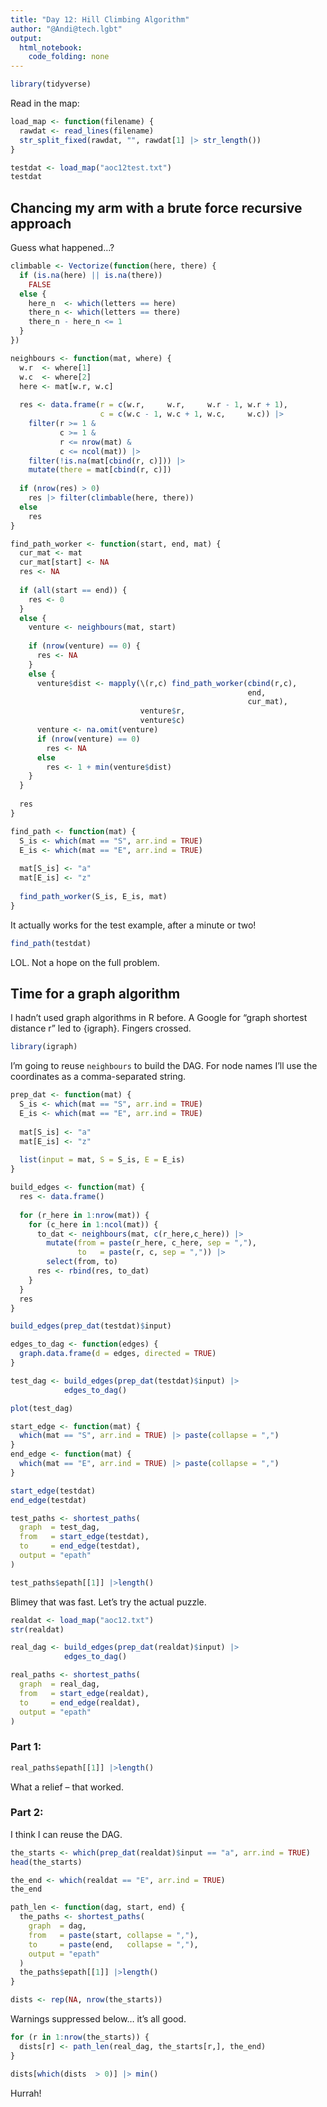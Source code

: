 ```yaml
---
title: "Day 12: Hill Climbing Algorithm"
author: "@Andi@tech.lgbt"
output: 
  html_notebook: 
    code_folding: none
---
```



```r
library(tidyverse)
```

Read in the map:

```r
load_map <- function(filename) {
  rawdat <- read_lines(filename)
  str_split_fixed(rawdat, "", rawdat[1] |> str_length())
}
```

```r
testdat <- load_map("aoc12test.txt")
testdat
```



## Chancing my arm with a brute force recursive approach

Guess what happened...?


```r
climbable <- Vectorize(function(here, there) {
  if (is.na(here) || is.na(there))
    FALSE
  else {
    here_n  <- which(letters == here)
    there_n <- which(letters == there)
    there_n - here_n <= 1
  }
})
```


```r
neighbours <- function(mat, where) {
  w.r  <- where[1]
  w.c  <- where[2]
  here <- mat[w.r, w.c]
  
  res <- data.frame(r = c(w.r,     w.r,     w.r - 1, w.r + 1),
                    c = c(w.c - 1, w.c + 1, w.c,     w.c)) |>
    filter(r >= 1 &
           c >= 1 &
           r <= nrow(mat) &
           c <= ncol(mat)) |>
    filter(!is.na(mat[cbind(r, c)])) |>
    mutate(there = mat[cbind(r, c)])
  
  if (nrow(res) > 0)
    res |> filter(climbable(here, there))
  else
    res
}
```


```r
find_path_worker <- function(start, end, mat) {
  cur_mat <- mat
  cur_mat[start] <- NA
  res <- NA
  
  if (all(start == end)) {
    res <- 0
  }
  else {
    venture <- neighbours(mat, start)
    
    if (nrow(venture) == 0) {
      res <- NA
    }
    else {
      venture$dist <- mapply(\(r,c) find_path_worker(cbind(r,c),
                                                     end,
                                                     cur_mat),
                             venture$r,
                             venture$c) 
      venture <- na.omit(venture)
      if (nrow(venture) == 0)
        res <- NA
      else
        res <- 1 + min(venture$dist)
    }
  }
  
  res
}
```


```r
find_path <- function(mat) {
  S_is <- which(mat == "S", arr.ind = TRUE)
  E_is <- which(mat == "E", arr.ind = TRUE)
  
  mat[S_is] <- "a"
  mat[E_is] <- "z"
  
  find_path_worker(S_is, E_is, mat)
}
```


It actually works for the test example, after a minute or two!

```r
find_path(testdat)
```

LOL. Not a hope on the full problem.


## Time for a graph algorithm

I hadn't used graph algorithms in R before. A Google for "graph shortest distance r" led to {igraph}. Fingers crossed.


```r
library(igraph)
```


I'm going to reuse `neighbours` to build the DAG. For node names I'll use the coordinates as a comma-separated string.


```r
prep_dat <- function(mat) {
  S_is <- which(mat == "S", arr.ind = TRUE)
  E_is <- which(mat == "E", arr.ind = TRUE)
  
  mat[S_is] <- "a"
  mat[E_is] <- "z"
  
  list(input = mat, S = S_is, E = E_is)
}
```




```r
build_edges <- function(mat) {
  res <- data.frame()
  
  for (r_here in 1:nrow(mat)) {
    for (c_here in 1:ncol(mat)) {
      to_dat <- neighbours(mat, c(r_here,c_here)) |>
        mutate(from = paste(r_here, c_here, sep = ","),
               to   = paste(r, c, sep = ",")) |>
        select(from, to)
      res <- rbind(res, to_dat)
    }
  }
  res
}
```



```r
build_edges(prep_dat(testdat)$input)
```



```r
edges_to_dag <- function(edges) {
  graph.data.frame(d = edges, directed = TRUE)
}
```



```r
test_dag <- build_edges(prep_dat(testdat)$input) |>
            edges_to_dag()
```



```r
plot(test_dag)
```


```r
start_edge <- function(mat) {
  which(mat == "S", arr.ind = TRUE) |> paste(collapse = ",")
}
end_edge <- function(mat) {
  which(mat == "E", arr.ind = TRUE) |> paste(collapse = ",")
}
```


```r
start_edge(testdat)
end_edge(testdat)
```



```r
test_paths <- shortest_paths(
  graph  = test_dag,
  from   = start_edge(testdat),
  to     = end_edge(testdat),
  output = "epath"
)
```


```r
test_paths$epath[[1]] |>length()
```

Blimey that was fast. Let's try the actual puzzle.



```r
realdat <- load_map("aoc12.txt")
str(realdat)
```

```r
real_dag <- build_edges(prep_dat(realdat)$input) |>
            edges_to_dag()
```



```r
real_paths <- shortest_paths(
  graph  = real_dag,
  from   = start_edge(realdat),
  to     = end_edge(realdat),
  output = "epath"
)
```


### Part 1:

```r
real_paths$epath[[1]] |>length()
```

What a relief -- that worked.



### Part 2:

I think I can reuse the DAG.




```r
the_starts <- which(prep_dat(realdat)$input == "a", arr.ind = TRUE)
head(the_starts)
```


```r
the_end <- which(realdat == "E", arr.ind = TRUE)
the_end
```



```r
path_len <- function(dag, start, end) {
  the_paths <- shortest_paths(
    graph  = dag,
    from   = paste(start, collapse = ","),
    to     = paste(end,   collapse = ","),
    output = "epath"
  )
  the_paths$epath[[1]] |>length()  
}
```

```r
dists <- rep(NA, nrow(the_starts))
```

Warnings suppressed below... it's all good.

```r
for (r in 1:nrow(the_starts)) {
  dists[r] <- path_len(real_dag, the_starts[r,], the_end)
}
```



```r
dists[which(dists  > 0)] |> min()
```

Hurrah!




